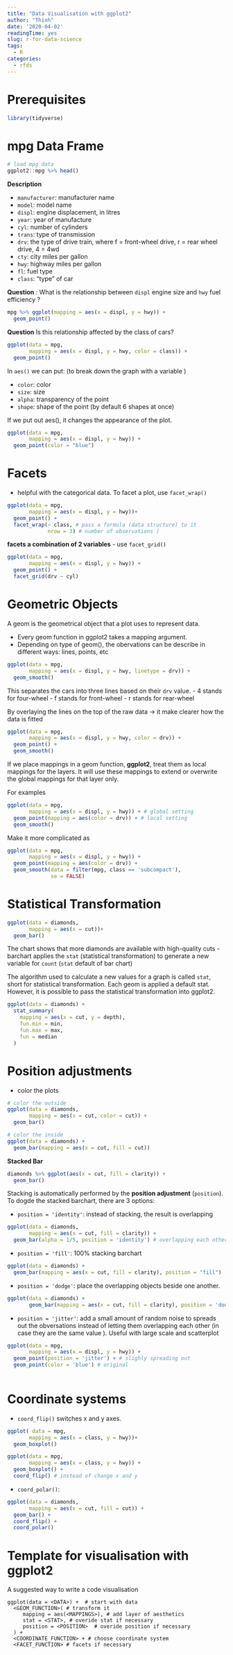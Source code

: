 ```yaml
---
title: "Data Visualisation with ggplot2"
author: "Thinh"
date: '2020-04-02'
readingTime: yes
slug: r-for-data-science
tags: 
  - R
categories: 
  - rfds
---
```

# Prerequisites
```r
library(tidyverse)
```


# mpg Data Frame 

```r
# load mpg data 
ggplot2::mpg %>% head()
```
**Description**

- `manufacturer`: manufacturer name
- `model`: model name
- `displ`: engine displacement, in litres
- `year`: year of manufacture
- `cyl`: number of cylinders
- `trans`: type of transmission
- `drv`: the type of drive train, where f = front-wheel drive, r = rear wheel drive, 4 = 4wd
- `cty`: city miles per gallon
- `hwy`: highway miles per gallon
- `fl`: fuel type
- `class`: "type" of car

**Question** : What is the relationship between `displ` engine size and `hwy` fuel efficiency ?

```r
mpg %>% ggplot(mapping = aes(x = displ, y = hwy)) +
  geom_point()
```

**Question** Is this relationship affected by the class of cars? 

```r
ggplot(data = mpg,
       mapping = aes(x = displ, y = hwy, color = class)) + 
  geom_point()
```

In `aes()` we can put: (to break down the graph with a variable )

- `color`: color 
- `size`: size
- `alpha`: transparency of the point 
- `shape`: shape of the point (by default 6 shapes at once)

If we put out aes(), it changes the appearance of the plot.


```r
ggplot(data = mpg,
       mapping = aes(x = displ, y = hwy)) +
  geom_point(color = "blue")

```


# Facets 
- helpful with the categorical data. 
To facet a plot, use `facet_wrap()`

```r
ggplot(data = mpg,
       mapping = aes(x = displ, y = hwy))+
  geom_point() + 
  facet_wrap(~ class, # pass a formula (data structure) to it
             nrow = 3) # number of observations )
```

**facets a combination of 2 variables**
- use `facet_grid()`

```r
ggplot(data = mpg, 
       mapping = aes(x = displ, y = hwy)) +
  geom_point() +
  facet_grid(drv ~ cyl)
```

# Geometric Objects
A geom is the geometrical object that a plot uses to represent data. 

- Every geom function in ggplot2 takes a mapping argument. 
- Depending on type of geom(), the obervations can be describe in different ways: lines, points, etc

```r
ggplot(data = mpg,
       mapping = aes(x = displ, y = hwy, linetype = drv)) + 
  geom_smooth()
```
This separates the cars into three lines based on their `drv` value. 
- 4 stands for four-wheel
- f stands for front-wheel
- r stands for rear-wheel

By overlaying the lines on the top of the raw data -> it make clearer how the data is fitted

```r
ggplot(data = mpg,
       mapping = aes(x = displ, y = hwy, color = drv)) +
  geom_point() + 
  geom_smooth() 

```

If we place mappings in a geom function, **ggplot2**, treat them as local mappings for the layers. It will use these mappings to extend or overwrite the global mappings for that layer only.

For examples

```r
ggplot(data = mpg, 
       mapping = aes(x = displ, y = hwy)) + # global setting
  geom_point(mapping = aes(color = drv)) + # local setting
  geom_smooth()
```
Make it more complicated as 

```r
ggplot(data = mpg, 
       mapping = aes(x = displ, y = hwy)) + 
  geom_point(mapping = aes(color = drv)) + 
  geom_smooth(data = filter(mpg, class == 'subcompact'),
              se = FALSE)
```


# Statistical Transformation 

```r
ggplot(data = diamonds, 
       mapping = aes(x = cut))+ 
  geom_bar()
```
The chart shows that more diamonds are available with high-quality cuts 
- barchart applies the `stat` (statistical transformation) to generate a new variable for `count` (`stat` default of bar chart)

The algorithm used to calculate a new values for a graph is called `stat`, short for statistical transformation. Each geom is applied a default stat. However, it is possible to pass the statistical transformation into ggplot2.

```r
ggplot(data = diamonds) + 
  stat_summary(
    mapping = aes(x = cut, y = depth), 
    fun.min = min,
    fun.max = max,
    fun = median
  )
```


# Position adjustments 
- color the plots

```r
# color the outside
ggplot(data = diamonds,
       mapping = aes(x = cut, color = cut)) +
  geom_bar() 

# color the inside
ggplot(data = diamonds) + 
  geom_bar(mapping = aes(x = cut, fill = cut))
```

**Stacked Bar**

```r
diamonds %>% ggplot(aes(x = cut, fill = clarity)) +
  geom_bar()
```

Stacking is automatically performed by the **position adjustment** (`position`). To dogde the stacked barchart, there are 3 options:

- `position = 'identity'`: instead of stacking, the result is overlapping
```r
ggplot(data = diamonds, 
       mapping = aes(x = cut, fill = clarity)) + 
  geom_bar(alpha = 1/5, position = 'identity') # overlapping each other
```

- `position = 'fill'`: 100% stacking barchart 

```r
ggplot(data = diamonds) +
  geom_bar(mapping = aes(x = cut, fill = clarity), position = "fill")
```

- `position = 'dodge'`: place the overlapping objects beside one another. 

```r
ggplot(data = diamonds) +
       geom_bar(mapping = aes(x = cut, fill = clarity), position = 'dodge')
```

- `position = 'jitter'`: add a small amount of random noise to spreads out the obversations instead of letting them overlapping each other (in case they are the same value ). Useful with large scale and scatterplot

```r
ggplot(data = mpg,
       mapping = aes(x = displ, y = hwy)) + 
  geom_point(position = 'jitter') + # slighly spreading out 
  geom_point(color = 'blue') # original 
 
```


# Coordinate systems
- `coord_flip()` switches x and y axes. 

```r
ggplot( data = mpg,
       mapping = aes(x = class, y = hwy))+
  geom_boxplot()
```

```r
ggplot(data = mpg, 
       mapping = aes(x = class, y = hwy)) +
  geom_boxplot() + 
  coord_flip() # instead of change x and y 
```

- `coord_polar()`: 

```r
ggplot(data = diamonds, 
       mapping = aes(x = cut, fill = cut)) + 
  geom_bar() +
  coord_flip() + 
  coord_polar()
```

# Template for visualisation with ggplot2
A suggested way to write a code visualisation
```
ggplot(data = <DATA>) +  # start with data 
  <GEOM_FUNCTION>( # transform it 
     mapping = aes(<MAPPINGS>), # add layer of aesthetics 
     stat = <STAT>, # overide stat if necessary
     position = <POSITION>  # overide position if necessary 
  ) +
  <COORDINATE_FUNCTION> + # choose coordinate system
  <FACET_FUNCTION> # facets if necessary 
```